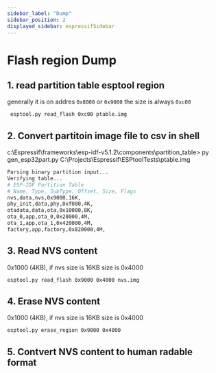 ```yaml
---
sidebar_label: "Dump"
sidebar_position: 2
displayed_sidebar: espressifSidebar
---
```


# Flash region Dump

## 1. read partition table esptool region

generally it is on addres `0x8000` or `0x9000` the size is always `0xc00`

```bash title="read partition table"
 esptool.py read_flash 0xc00 ptable.img
```

## 2. Convert partitoin image file to csv in shell

c:\Espressif\frameworks\esp-idf-v5.1.2\components\partition_table> py gen_esp32part.py C:\Projects\Espressif\ESPtoolTests\ptable.img

```bash
Parsing binary partition input...
Verifying table...
# ESP-IDF Partition Table
# Name, Type, SubType, Offset, Size, Flags
nvs,data,nvs,0x9000,16K,
phy_init,data,phy,0xf000,4K,
otadata,data,ota,0x10000,8K,
ota_0,app,ota_0,0x20000,4M,
ota_1,app,ota_1,0x420000,4M,
factory,app,factory,0x820000,4M,
```

## 3. Read NVS content

0x1000 (4KB), if nvs size is 16KB size is 0x4000

```bash title="read_flash"
esptool.py read_flash 0x9000 0x4000 nvs.img
```

## 4. Erase NVS content

0x1000 (4KB), if nvs size is 16KB size is 0x4000

```bash title="erase_region"
esptool.py erase_region 0x9000 0x4000
```

## 5. Contvert NVS content to human radable format
